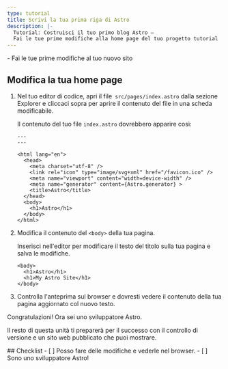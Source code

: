 ```yaml
---
type: tutorial
title: Scrivi la tua prima riga di Astro
description: |-
  Tutorial: Costruisci il tuo primo blog Astro —
  Fai le tue prime modifiche alla home page del tuo progetto tutorial
---
```




<PreCheck>
  - Fai le tue prime modifiche al tuo nuovo sito
</PreCheck>

## Modifica la tua home page

1. Nel tuo editor di codice, apri il file` src/pages/index.astro` dalla sezione Explorer e cliccaci sopra per aprire il contenuto del file in una scheda modificabile.

    Il contenuto del tuo file `index.astro` dovrebbero apparire così:

    ```astro title="src/pages/index.astro"
    ---
    ---

    <html lang="en">
      <head>
        <meta charset="utf-8" />
        <link rel="icon" type="image/svg+xml" href="/favicon.ico" />
        <meta name="viewport" content="width=device-width" />
        <meta name="generator" content={Astro.generator} >
        <title>Astro</title>
      </head>
      <body>
        <h1>Astro</h1>
      </body>
    </html>
    ```

2. Modifica il contenuto del `<body>` della tua pagina.

    Inserisci nell'editor per modificare il testo del titolo sulla tua pagina e salva le modifiche.

    ```astro title="src/pages/index.astro" del={2} ins={3}
    <body>
      <h1>Astro</h1>
      <h1>My Astro Site</h1>
    </body>
    ```

3. Controlla l'anteprima sul browser e dovresti vedere il contenuto della tua pagina aggiornato col nuovo testo.

Congratulazioni! Ora sei uno sviluppatore Astro.

Il resto di questa unità ti preparerà per il successo con il controllo di versione e un sito web pubblicato che puoi mostrare.



<Box icon="check-list">
## Checklist

<Checklist>
- [ ] Posso fare delle modifiche e vederle nel browser.
- [ ] Sono uno sviluppatore Astro!
</Checklist>
</Box>
